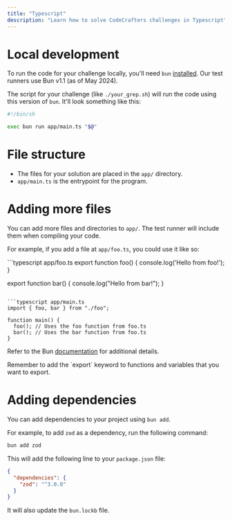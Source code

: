 ```yaml
---
title: "Typescript"
description: "Learn how to solve CodeCrafters challenges in Typescript"
---
```


# Local development

To run the code for your challenge locally, you'll need `bun` [installed](https://bun.sh/docs/installation). Our test runners use Bun v1.1 (as of May 2024).

The script for your challenge (like `./your_grep.sh`) will run the code using this version of `bun`. It'll
look something like this:

```sh
#!/bin/sh

exec bun run app/main.ts "$@"
```

# File structure

- The files for your solution are placed in the `app/` directory.
- `app/main.ts` is the entrypoint for the program.

# Adding more files

You can add more files and directories to `app/`. The test runner will include them when compiling your code.

For example, if you add a file at `app/foo.ts`, you could use it like so:

<CodeGroup>
```typescript app/foo.ts
export function foo() {
    console.log('Hello from foo!');
}

export function bar() {
  console.log("Hello from bar!");
}
```

```typescript app/main.ts
import { foo, bar } from "./foo";

function main() {
  foo(); // Uses the foo function from foo.ts
  bar(); // Uses the bar function from foo.ts
}
```

</CodeGroup>

Refer to the Bun [documentation](https://bun.sh/docs/runtime/modules) for additional details.

<Note>
  Remember to add the `export` keyword to functions and variables that you want
  to export.
</Note>

# Adding dependencies

You can add dependencies to your project using `bun add`.

For example, to add `zod` as a dependency, run the following command:

```bash
bun add zod
```

This will add the following line to your `package.json` file:

```json
{
  "dependencies": {
    "zod": "^3.0.0"
  }
}
```

It will also update the `bun.lockb` file.
